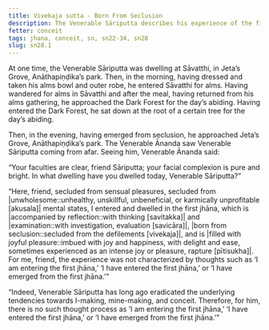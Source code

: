 ```yaml
---
title: Vivekaja sutta - Born From Seclusion
description: The Venerable Sāriputta describes his experience of the first jhāna.
fetter: conceit
tags: jhana, conceit, sn, sn22-34, sn28
slug: sn28.1
---
```


At one time, the Venerable Sāriputta was dwelling at Sāvatthi, in Jeta’s Grove, Anāthapiṇḍika’s park. Then, in the morning, having dressed and taken his alms bowl and outer robe, he entered Sāvatthi for alms. Having wandered for alms in Sāvatthi and after the meal, having returned from his alms gathering, he approached the Dark Forest for the day’s abiding. Having entered the Dark Forest, he sat down at the root of a certain tree for the day’s abiding.

Then, in the evening, having emerged from seclusion, he approached Jeta’s Grove, Anāthapiṇḍika’s park. The Venerable Ānanda saw Venerable Sāriputta coming from afar. Seeing him, Venerable Ānanda said:

“Your faculties are clear, friend Sāriputta; your facial complexion is pure and bright. In what dwelling have you dwelled today, Venerable Sāriputta?”

“Here, friend, secluded from sensual pleasures, secluded from |unwholesome::unhealthy, unskillful, unbeneficial, or karmically unprofitable [akusala]| mental states, I entered and dwelled in the first jhāna, which is |accompanied by reflection::with thinking [savitakka]| and |examination::with investigation, evaluation [savicāra]|, |born from seclusion::secluded from the defilements [vivekaja]|, and is |filled with joyful pleasure::imbued with joy and happiness, with delight and ease, sometimes experienced as an intense joy or pleasure, rapture [pītisukha]|. For me, friend, the experience was not characterized by thoughts such as ‘I am entering the first jhāna,’ ‘I have entered the first jhāna,’ or ‘I have emerged from the first jhāna.’”

“Indeed, Venerable Sāriputta has long ago eradicated the underlying tendencies towards I-making, mine-making, and conceit. Therefore, for him, there is no such thought process as ‘I am entering the first jhāna,’ ‘I have entered the first jhāna,’ or ‘I have emerged from the first jhāna.’"